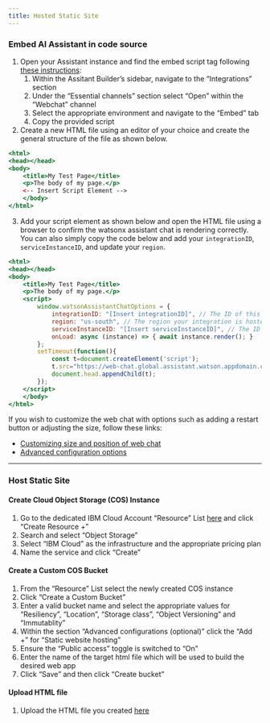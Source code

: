 ```yaml
---
title: Hosted Static Site
---
```

### Embed AI Assistant in code source

1. Open your Assistant instance and find the embed script tag following [these instructions](https://cloud.ibm.com/docs/watson-assistant?topic=watson-assistant-deploy-web-chat):
    1. Within the Assitant Builder's sidebar, navigate to the "Integrations" section
    2. Under the "Essential channels" section select "Open" within the "Webchat" channel
    3. Select the appropriate environment and navigate to the "Embed" tab
    4. Copy the provided script

2. Create a new HTML file using an editor of your choice and create the general structure of the file as shown below.
```.html
<html>
<head></head>
<body>
    <title>My Test Page</title>
    <p>The body of my page.</p>
    <-- Insert Script Element -->
    </body>
</html>
```

3. Add your script element as shown below and open the HTML file using a browser to confirm the watsonx assistant chat is rendering correctly. You can also simply copy the code below and add your `integrationID`, `serviceInstanceID`, and update your `region`.

```.html
<html>
<head></head>
<body>
    <title>My Test Page</title>
    <p>The body of my page.</p>
    <script>
        window.watsonAssistantChatOptions = {
            integrationID: "[Insert integrationID]", // The ID of this integration.
            region: "us-south", // The region your integration is hosted in.
            serviceInstanceID: "[Insert serviceInstanceID]", // The ID of your service instance.
            onLoad: async (instance) => { await instance.render(); }
        };
        setTimeout(function(){
            const t=document.createElement('script');
            t.src="https://web-chat.global.assistant.watson.appdomain.cloud/versions/" + (window.watsonAssistantChatOptions.clientVersion || 'latest') + "/WatsonAssistantChatEntry.js";
            document.head.appendChild(t);
        });
    </script>
    </body>
</html>
```
:::{.callout-note}
If you wish to customize the web chat with options such as adding a restart button or adjusting the size, follow these links:

- [Customizing size and position of web chat](https://cloud.ibm.com/docs/watson-assistant?topic=watson-assistant-web-chat-develop-size-position)
- [Advanced configuration options](https://web-chat.global.assistant.watson.cloud.ibm.com/docs.html?to=api-configuration)
:::

------------------------
### Host Static Site 
#### Create Cloud Object Storage (COS) Instance

1. Go to the dedicated IBM Cloud Account "Resource" List [here](https://cloud.ibm.com/resources) and click "Create Resource +"
2. Search and select "Object Storage"
3. Select "IBM Cloud" as the infrastructure and the appropriate pricing plan
4. Name the service and click "Create"

#### Create a Custom COS Bucket

1. From the "Resource" List select the newly created COS instance
2. Click "Create a Custom Bucket"
3. Enter a valid bucket name and select the appropriate values for "Resiliency", "Location", "Storage class", "Object Versioning" and "Immutablity"
4. Within the section "Advanced configurations (optional)" click the "Add +" for "Static website hosting"
5. Ensure the "Public access" toggle is switched to "On"
6. Enter the name of the target html file which will be used to build the desired web app
7. Click "Save" and then click "Create bucket"

#### Upload HTML file

1. Upload the HTML file you created [here](#embed-ai-assistant-in-code-source)

